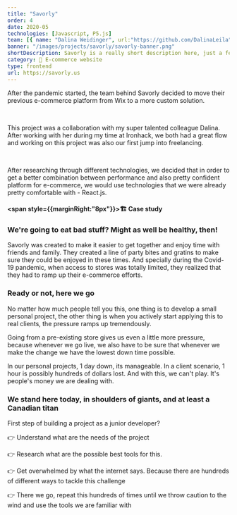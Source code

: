 ```yaml
---
title: "Savorly"
order: 4
date: 2020-05
technologies: [Javascript, P5.js]
team: [{ name: "Dalina Weidinger", url:"https://github.com/DalinaLeila" }]
banner: "/images/projects/savorly/savorly-banner.png"
shortDescription: Savorly is a really short description here, just a few words, maybe 15 max.
category: 🛒 E-commerce website
type: frontend
url: https://savorly.us
---
```


<TLDR>
  <p>
    After the pandemic started, the team behind Savorly decided to move their
    previous e-commerce platform from Wix to a more custom solution.
  </p>
  <br />
  <p>
    This project was a collaboration with my super talented colleague Dalina.
    After working with her during my time at Ironhack, we both had a great flow
    and working on this project was also our first jump into freelancing.
  </p>
  <br />
  <p>
    After researching through different technologies, we decided that in order
    to get a better combination between performance and also pretty confident
    platform for e-commerce, we would use technologies that we were already
    pretty comfortable with - React.js.
  </p>
</TLDR>

#### <span style={{marginRight:"8px"}}>🏗️</span> Case study

### We're going to eat bad stuff? Might as well be healthy, then!

Savorly was created to make it easier to get together and enjoy time with friends and family. They created a line of party bites and gratins to make sure they could be enjoyed in these times. And specially during the Covid-19 pandemic, when access to stores was totally limited, they realized that they had to ramp up their e-commerce efforts.

### Ready or not, here we go

No matter how much people tell you this, one thing is to develop a small personal project, the other thing is when you actively start applying this to real clients, the pressure ramps up tremendously.

Going from a pre-existing store gives us even a little more pressure, because whenever we go live, we also have to be sure that whenever we make the change we have the lowest down time possible.

In our personal projects, 1 day down, its manageable. In a client scenario, 1 hour is possibly hundreds of dollars lost. And with this, we can't play. It's people's money we are dealing with.

### We stand here today, in shoulders of giants, and at least a Canadian titan

First step of building a project as a junior developer?

<p>
  <span style={{ marginRight: "8px" }}>👉</span> Understand what are the needs
  of the project
</p>
<p>
  <span style={{ marginRight: "8px" }}>👉</span> Research what are the possible
  best tools for this.
</p>
<p>
  <span style={{ marginRight: "8px" }}>👉</span> Get overwhelmed by what the
  internet says. Because there are hundreds of different ways to tackle this
  challenge
</p>
<p>
  <span style={{ marginRight: "8px" }}>👉</span> There we go, repeat this
  hundreds of times until we throw caution to the wind and use the tools we are
  familiar with
</p>

